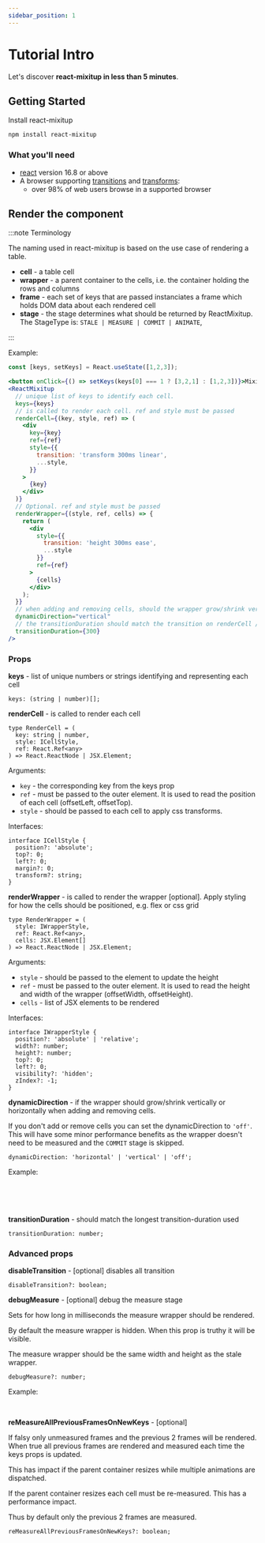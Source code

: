 ```yaml
---
sidebar_position: 1
---
```


# Tutorial Intro

Let's discover **react-mixitup in less than 5 minutes**.

## Getting Started

Install react-mixitup

```sh
npm install react-mixitup
```

### What you'll need

- [react](https://reactjs.org/) version 16.8 or above
- A browser supporting [transitions](https://caniuse.com/css-transitions) and [transforms](https://caniuse.com/transforms2d):
  - over 98% of web users browse in a supported browser

## Render the component

:::note Terminology

The naming used in react-mixitup is based on the use case of rendering a table.

- **cell** - a table cell
- **wrapper** - a parent container to the cells, i.e. the container holding the rows and columns
- **frame** - each set of keys that are passed instanciates a frame which holds DOM data about each rendered cell
- **stage** - the stage determines what should be returned by ReactMixitup. The StageType is: `STALE | MEASURE | COMMIT | ANIMATE`,

:::

Example:


```jsx
const [keys, setKeys] = React.useState([1,2,3]);

<button onClick={() => setKeys(keys[0] === 1 ? [3,2,1] : [1,2,3])}>Mixitup</button>
<ReactMixitup
  // unique list of keys to identify each cell.
  keys={keys}
  // is called to render each cell. ref and style must be passed
  renderCell={(key, style, ref) => (
    <div
      key={key}
      ref={ref}
      style={{
        transition: 'transform 300ms linear',
        ...style,
      }}
    >
      {key}
    </div>
  )}
  // Optional. ref and style must be passed
  renderWrapper={(style, ref, cells) => {
    return (
      <div
        style={{
          transition: 'height 300ms ease',
          ...style
        }}
        ref={ref}
      >
        {cells}
      </div>
    );
  }}
  // when adding and removing cells, should the wrapper grow/shrink vertically or horizontally?
  dynamicDirection="vertical"
  // the transitionDuration should match the transition on renderCell / renderWrapper
  transitionDuration={300}
/>
```

### Props

**keys** - list of unique numbers or strings identifying and representing each cell

```tsx
keys: (string | number)[];
```

**renderCell** - is called to render each cell

```tsx
type RenderCell = (
  key: string | number,
  style: ICellStyle,
  ref: React.Ref<any>
) => React.ReactNode | JSX.Element;
```

Arguments:

- `key` - the corresponding key from the keys prop
- `ref` - must be passed to the outer element.
  It is used to read the position of each cell (offsetLeft, offsetTop).
- `style` - should be passed to each cell to apply css transforms.

Interfaces:

```tsx
interface ICellStyle {
  position?: 'absolute';
  top?: 0;
  left?: 0;
  margin?: 0;
  transform?: string;
}
```

**renderWrapper** - is called to render the wrapper [optional]. Apply styling for how the cells should be positioned, e.g. flex or css grid

```tsx
type RenderWrapper = (
  style: IWrapperStyle,
  ref: React.Ref<any>,
  cells: JSX.Element[]
) => React.ReactNode | JSX.Element;
```

Arguments:

- `style` - should be passed to the element to update the height
- `ref` - must be passed to the outer element.
  It is used to read the height and width of the wrapper (offsetWidth, offsetHeight).
- `cells` - list of JSX elements to be rendered

Interfaces:

```tsx
interface IWrapperStyle {
  position?: 'absolute' | 'relative';
  width?: number;
  height?: number;
  top?: 0;
  left?: 0;
  visibility?: 'hidden';
  zIndex?: -1;
}
```

**dynamicDirection** - if the wrapper should grow/shrink vertically or horizontally when adding and removing cells.

If you don't add or remove cells you can set the dynamicDirection to `'off'`. This will have some minor performance benefits
as the wrapper doesn't need to be measured and the `COMMIT` stage is skipped.

```tsx
dynamicDirection: 'horizontal' | 'vertical' | 'off';
```



Example:

<Horizontal />
<br />
<Vertical />
<br />
<Off />
<br />

**transitionDuration** - should match the longest transition-duration used

```tsx
transitionDuration: number;
```

### Advanced props

**disableTransition** - [optional] disables all transition
```tsx
disableTransition?: boolean;
```

**debugMeasure** - [optional] debug the measure stage

Sets for how long in milliseconds the measure wrapper should be rendered.

By default the measure wrapper is hidden. When this prop is truthy it will be visible.

The measure wrapper should be the same width and height as the stale wrapper.
```tsx
debugMeasure?: number;
```


Example:

<DebugMeasure />
<br />


**reMeasureAllPreviousFramesOnNewKeys** - [optional]

If falsy only unmeasured frames and the previous 2 frames will be rendered.
When true all previous frames are rendered and measured each time the keys props is updated.

This has impact if the parent container resizes while multiple animations are dispatched.

If the parent container resizes each cell must be re-measured. This has a performance impact.

Thus by default only the previous 2 frames are measured.

```tsx
reMeasureAllPreviousFramesOnNewKeys?: boolean;
```





